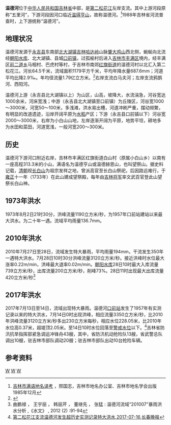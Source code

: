 {{Otheruses|温德河|other=同名或類似名的其它條目描述}}
{{Infobox river
| name               = 温德河
| name_native        = 
| image              = 
| image_size         = 
| image_caption      = 
| river_system       = [[黑龙江|黑龙江]]流域[[松花江|松花江]]水系
| progression        = 
| source1_location   = [[吉林省|吉林省]][[永吉县|永吉县]][[北大湖镇|北大湖镇]]肇大鸡山西北侧
| mouth_location     = 吉林省[[吉林市|吉林市]][[丰满区|丰满区]][[红旗街道_(吉林市)|红旗街道]]温德河村北[[第二松花江|第二松花江]]
| altitude_difference= 
| basin_size         = 1179 km<sup>2</sup>
| basin_countries    = {{PRC}}
| basin_cities       = [[永吉县|永吉县]]、[[吉林市|吉林市]] 
| basin_landmarks    = 
| basin_population   = 
<!---------------------- PHYSIOGNOMY -->
| length             = 64.5 km
| discharge1_location= 
| discharge1_min     = 
| discharge1_avg     = 
| discharge1_max     = 
<!---------------------- FEATURES -->
| tributaries_left   = 草庙子河、幌子沟、鸦鹊河、牛场河、西阳河、兴家甸河、前二道河、铜匠河
| tributaries_right  = 玉道河、白马夫河、四间河、巴虎河
| waterbodies        = [[朝阳水库_(永吉)|朝阳水库]]
| waterfalls         = 
| bridges            = 
| ports              = 
| custom_label       = 
| custom_data        = 
| extra              = 
}}

'''温德河'''位于[[中华人民共和国|中华人民共和国]][[吉林省|吉林省]]中部，是[[第二松花江|第二松花江]]左岸支流。其中上游河段原称“五里河”，下游河段因河口临近[[温得亨山|温得亨山]]，故称温德河。{{cn-span|“温德亨”（[[满文|满文]]：{{ManchuSibeUnicode|ᡠᠨᡩᡝᡥᡝᠨ|style=text-align:left}}，[[满文转写方案|转写]]：''undehen''）[[满语|满语]]意为“祭板”。|date=2021年8月}}<ref>[http://www.docin.com/p-565732057.html 吉林市满语地名译考] {{Wayback|url=http://www.docin.com/p-565732057.html |date=20190331192818 }}，邢国志，吉林市地名办公室、吉林市地名学会出版   1985年12月</ref>1988年吉林省河流普查时，上下游统称“温德河”。
==地理状况==
温德河发源于[[永吉县|永吉县]]东南部[[北大湖镇|北大湖镇]][[吉林哈达岭|吉林哈达岭]]山脉[[肇大鸡山|肇大鸡山]]西北侧，蜿蜒向北流经[[朝阳水库_(永吉)|朝阳水库]]、北大湖镇、县城[[口前镇|口前镇]]，过孤榆村后进入[[吉林市|吉林市]][[丰满区|丰满区]]境内，经丰满区[[前二道乡|前二道乡]]马相村、巴虎村等村，于吉林市南郊[[红旗街道_(吉林市)|红旗街道]]的温德河村以北汇入第二松花江。河长64.5千米，流域面积1179平方千米，平均年降水量687.6mm；河道平均比降2.9‰。年均径流量1.79亿立方米。<ref name="中国河湖大典">{{cite book zh |author=《[[中国河湖大典|中国河湖大典]]》编纂委员会 |title=《中国河湖大典·黑龙江、辽河卷》 |format=M |edition=1 |location=北京 |publisher=中国水利水电出版社 |date=2014年4月 |pages=138页 |id= ISBN 978-7-5170-1950-3}}</ref>右岸支流白马夫河；左岸支流鸦鹊河、西阳河。

温德河上游（永吉县北大湖镇以上）为山区，山高，坡降大，水流湍急，河谷宽达1000余米，河床宽浅；中游（永吉县北大湖镇至口前镇）为丘陵区，河谷宽1000～3000米，河宽50～100米，多浅滩，洪水易出槽，河道冲刷严重，摆动频繁，有明显的改道遗迹，沿岸开阔平原为[[水稻|水稻]]产区；下游（永吉县口前镇以下）河谷宽2000～3000米，右岸为小白山山地，左岸逐渐开阔为平原，地势平坦，耕地多为水田和菜田，河道宽浅，一般河宽200～300米。
==历史==
温德河下游河口附近右岸，吉林市丰满区红旗街道白山村（原属小白山乡）以南有一座高程313.3米的小山，满语名为温德亨山或温德赫恩山，也叫望祭山。据史料记载，[[清朝|清朝]]视[[长白山|长白山]]为祖宗发祥之地，曾派高官至长白山祭祀，后因路远难行，于[[雍正|雍正]]十一年（1733年）在此山建成望祭殿，每年由[[吉林将军|吉林将军]]率文武百官登此山望祭长白山神。
==1973年洪水==
1973年8月2日21时30分，洪峰流量1190立方米/秒，为1957年口前站建站以来最大洪水。为二十年一遇。流域平均雨量136.7mm。
==2010年洪水==
2010年7月27日至28日，流域发生特大暴雨，平均雨量194mm，干流发生350年一遇特大洪水。7月28日10时30分洪峰流量3120立方米/秒。接近洪峰时水位最大涨率0.22m/min，洪峰最大退率0.02m/min。[[朝阳水库_(永吉)|朝阳水库]]28日10时最大入库流量739立方米/秒，出库流量200立方米/秒，削峰73%。28日11时出现最大出库流量420立方米/秒<ref>曲鹏禄 ， 王宇丽 ， 韩丽芹 ， 董继先 ， 张猛 : 温德河流域“201007”暴雨洪水分析 ,《水文》 , 2012 (2) :91-94</ref>
==2017年洪水==
2017年7月13日至14日，流域出现特大暴雨。温德河[[口前站|口前站]]发生了1957年有实测记录以来的特大洪水，7月14日0时出现洪峰，相应流量3350立方米/秒，比2010年洪峰流量3120立方米/秒多出230立方米每秒，相应水位228.05米，比2010年水位高0.37米，超堤顶2.05米。至14日10时水位回落至[[警戒水位|警戒水位]]以下。<ref>[http://www.jl.xinhuanet.com/2017-07/16/c_1121325025.htm 第二松花江支流温德河发生超历史实测记录特大洪水,2017-07-16,长春晚报]{{Dead link|date=2019年11月 |bot=InternetArchiveBot |fix-attempted=yes }}</ref>吉林省防汛抗旱指挥部紧急调运冲锋舟43艘，其中，省防汛机动抢险队13艘，省武警总队调出10艘，驻吉林市部队调动20艘；驻吉林市部队出动10台抢险车辆。
==参考资料==
{{Reflist|2}}


[[Category:松花江水系|W]]
[[Category:吉林河流|W]]
[[Category:吉林市水体|W]]
